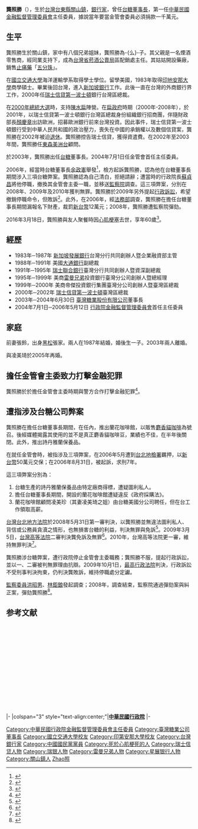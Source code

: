 {{Infobox_person
| name = 龔照勝
| image name = 
| width = 200
| 性別 = 男 
| 國籍 = {{ROC}}
| 出生地點 = {{TWN}}[[台東縣|台東縣]][[關山鎮_(台灣)|關山鎮]]
| 出生日期 = {{birth date|1955|3|29}} 
| 逝世地點 = {{TWN}}[[台北市|台北市]]
| 逝世日期 = {{death_date_and_age|2016|3|18|1955|3|29|mf=y}}
| 配偶 = 張鈴（1987年—2003年）<br>凌美琦（2005年－2016年）
| 兒女 = 一子
}}

'''龔照勝'''（{{bd|1955年|3月29日|2016年|3月18日|catIdx=Gong龔, 照勝}}），生於[[台灣|台灣]][[台東縣|台東縣]][[關山鎮_(台灣)|關山鎮]]，[[銀行家|銀行家]]，曾任[[台糖|台糖]][[董事長|董事長]]，第一任[[中華民國金融監督管理委員會|中華民國金融監督管理委員會]]主任委員，據說當年要當金管會委員必須捐款一千萬元。

==生平==
龔照勝生於關山鎮，家中有八個兄弟姐妹，龔照勝為-{么}-子。其父親是一名煙酒零售商，經同業支持下，成為[[台灣省菸酒公賣局|台灣省菸酒公賣局]]區配銷處主任。其姑姑開設藥廠，銷售[[止痛藥|止痛藥]]「[[五分珠|五分珠]]」。

在[[國立交通大學|國立交通大學]]海洋運輸學系取得學士學位。留學美國，1983年取得[[印地安那大學|印地安那大學]]商學碩士。畢業後回台灣，進入[[新加坡銀行|新加坡銀行]]工作。此後一直在台灣的外商銀行界工作，2000年任[[瑞士信貸第一波士頓|瑞士信貸第一波士頓]]銀行台灣區總裁。

在[[2000年中華民國總統選舉|2000年總統大選]]時，支持[[陳水扁|陳水扁]]陣營。在[[扁政府|扁政府]]時期（2000年-2008年），於2001年，以瑞士信貸第一波士頓銀行台灣區總裁身份組織銀行招商團，伴隨財政部長[[顏慶章|顏慶章]]出訪歐洲，招募歐洲銀行前來台灣投資。因此事件，瑞士信貸第一波士頓銀行受到中華人民共和國的政治壓力，喪失在中國的承銷權以及數個信貸案，龔照勝在2002年被迫[[退休|退休]]。龔照勝控告瑞士信貸，獲得資遣費。在2002年至2003年間，龔照勝任[[東森美洲台|東森美洲台]]顧問。

於2003年，龔照勝出任[[台糖|台糖]]董事長。2004年7月1日任金管會首任主任委員。

2006年，經當時台糖董事長[[余政憲|余政憲]]舉發<ref>{{cite news|author1=黃巽君|title=台糖清門戶 舉發龔照勝|url=http://www.appledaily.com.tw/appledaily/article/headline/20051115/2203361/|accessdate=2016-03-19|agency=台灣蘋果日報|date=2005-11-15|archive-date=2017-03-28|archive-url=https://web.archive.org/web/20170328083440/http://www.appledaily.com.tw/appledaily/article/headline/20051115/2203361/|dead-url=no}}</ref>，檢方起訴龔照勝，認為他在台糖董事長期間涉入三項台糖弊案。龔照勝認為自己清白，拒絕請辭；遭當時的行政院長[[蘇貞昌|蘇貞昌]]將他停職，撤換其金管會主委一職，並移送[[監察院|監察院]]調查。這三項弊案，分別在2008年、2009年及2010年獲判無罪。龔照勝於2009年另外提起[[行政訴訟|行政訴訟]]，希望撤銷停職命令，但敗訴<ref>{{cite news | url=http://udn.com/NEWS/NATIONAL/BREAKINGNEWS1/5170984.shtml | work=[[聯合報|聯合報]] | title=前金管會主委龔照勝 撤銷停職敗訴 | date=01-10-2009 | accessdate=2009-10-01 | archive-date=2009-10-04 | archive-url=https://web.archive.org/web/20091004122840/http://udn.com/NEWS/NATIONAL/BREAKINGNEWS1/5170984.shtml | dead-url=yes }}</ref>。此外，在2006年，經[[中華民國法務部|法務部]]調查，龔照勝在擔任台糖董事長期間漏報名下財產，裁罰[[新台幣|新台幣]]12萬元；2008年，龔照勝遭監察院彈劾。

2016年3月18日，龔照勝與友人聚餐時因[[心肌梗塞|心肌梗塞]]去世，享年60歲<ref>{{cite news|title=前金管會主委龔照勝驚傳心肌梗塞去世|url=http://www.peoplenews.tw/news/4ee93e64-34be-4cdf-9e08-2cf3daabc70b|accessdate=2016-03-19|agency=民報|date=2016-03-19|archive-date=2018-11-03|archive-url=https://web.archive.org/web/20181103052758/http://www.peoplenews.tw/news/4ee93e64-34be-4cdf-9e08-2cf3daabc70b|dead-url=no}}</ref>。

==經歷==
*1983年─1987年 [[新加坡發展銀行|新加坡發展銀行]]台灣分行共同創辦人暨企業融資部主管
*1988年─1991年 美國[[大通銀行|大通銀行]]副總裁
*1991年─1995年 [[瑞士聯合銀行|瑞士聯合銀行]]臺灣分行共同創辦人暨資深副總裁
*1995年─1999年 美商[[雷曼兄弟|雷曼兄弟]]投資銀行臺灣分公司創辦人暨總經理
*1999年─2000年 美商帝傑投資銀行集團臺灣分公司創辦人暨臺灣區總裁
*2000年─2002年 [[瑞士信貸第一波士頓|瑞士信貸第一波士頓]]臺灣區總裁
*2003年─2004年6月30日 [[臺灣糖業股份有限公司|臺灣糖業股份有限公司]]董事長
*2004年7月1日─2006年5月12日 [[行政院金融監督管理委員會|行政院金融監督管理委員會]]首任主任委員

==家庭==
前妻張鈴，出身[[黑松_(公司)|黑松]]張家。兩人在1987年結婚，婚後生一子。2003年兩人離婚。

與凌美琦於2005年再婚。

==擔任金管會主委致力打擊金融犯罪==

龔照勝於於擔任金管會主委時期與警方合作打擊金融犯罪<ref>{{cite news|author1=陳中興|title=打擊金融犯罪 金管、檢察合體|url=http://news.ltn.com.tw/news/business/paper/18402|accessdate=2005-05-12|agency=自由時報|date=2005-05-12|archive-date=2017-03-28|archive-url=https://web.archive.org/web/20170328061450/http://news.ltn.com.tw/news/business/paper/18402|dead-url=no}}</ref>。


==遭指涉及台糖公司弊案==
龔照勝在擔任台糖董事長期間，在任內，推出蘭花咖啡館，以販售[[麝香貓咖啡|麝香貓咖啡]]為號召。後經媒體揭露其使用的並不是真正麝香貓咖啡豆，業績也不佳，在半年後關閉。此外，推出詩丹雅蘭保養品。

在就任金管會時，被指涉及三項弊案，在2006年5月遭到[[台北地檢署|台北地檢署]]羈押，以[[新台幣|新台幣]]50萬元交保；在2006年8月31日，被起訴，求刑7年。

這三項弊案分別為：
#台糖生產的詩丹雅蘭保養品由特定廠商得標，遭疑圖利私人。
#擔任台糖董事長期間，開設的蘭花咖啡館遭疑違反《政府採購法》。
#蘭花咖啡館顧問凌美珍（其妻凌美琦之姐）由台糖美國分公司聘任，但在台工作領取高薪。

[[台灣台北地方法院|台灣台北地方法院]]於2008年5月31日第一審判決，以龔照勝並無違法圖利私人、背信或公務員貪瀆之情形，也無損害台糖的利益，判決無罪與免訴<ref>{{cite news|author1=項程鎮|title=涉貪污案 金管會前主委龔照勝一審無罪|url=http://news.ltn.com.tw/news/politics/paper/215667|accessdate=2016-03-19|agency=自由時報|date=2008-05-31|archive-date=2016-03-27|archive-url=https://web.archive.org/web/20160327041912/http://news.ltn.com.tw/news/politics/paper/215667|dead-url=no}}</ref>。2009年3月5日，[[台灣高等法院|台灣高等法院]]二審判決龔免訴及無罪<ref>{{cite news |publisher=蘋果日報 |title=台糖圖利案 龔照勝判無罪 |url=http://1-apple.com.tw/index.cfm?Fuseaction=Article&Sec_ID=2&ShowDate=20090306&IssueID=20090306&art_id=31445880&NewsType=1&SubSec=6 |date=2009-03-06 |accessdate=2009-03-06 |archive-date=2009-03-10 |archive-url=https://web.archive.org/web/20090310161652/http://1-apple.com.tw/index.cfm?Fuseaction=Article&Sec_ID=2&ShowDate=20090306&IssueID=20090306&art_id=31445880&NewsType=1&SubSec=6 |dead-url=no }}</ref>。2010年，台灣高等法院更一審，維持無罪判決<ref>{{cite news|author1=楊國文|title=前金管會主委龔照勝涉圖利案　高等法院更一審無罪|url=http://news.ltn.com.tw/news/society/breakingnews/422864|accessdate=2016-03-19|agency=自由時報|date=2010-10-20|archive-date=2017-03-28|archive-url=https://web.archive.org/web/20170328061447/http://news.ltn.com.tw/news/society/breakingnews/422864|dead-url=no}}</ref>。

龔照勝涉台糖弊案，遭行政院停止金管會主委職務；龔照勝不服，提起行政訴訟，並以一、二審被判無罪理由抗辯。2009年10月1日，[[最高行政法院_(中華民國)|最高行政法院]]判決，行政訴訟不受刑事判決拘束，仍判決龔敗訴，維持停職處分定讞。

[[監察委員|監察委員]][[洪昭男|洪昭男]]、[[林鉅鋃|林鉅鋃]]發起調查；2008年，調查結束，監察院通過彈劾案與糾正案，彈劾龔照勝<ref>{{cite news|author1=謝佳珍|title=台糖蘭花咖啡館案 監院彈劾龔照勝|url=http://www.epochtimes.com/b5/8/10/27/n2310787.htm|accessdate=2016-03-19|agency=中央社|date=2008-10-27|archive-date=2019-11-03|archive-url=https://web.archive.org/web/20191103061023/http://www.epochtimes.com/b5/8/10/27/n2310787.htm|dead-url=no}}</ref>。

== 参考文献 ==
<div class="references-small" style="height: 220px; overflow: auto; padding: 3px">
{{reflist|2}}
</div>

{{start box}}
{{s-off}}
|-
|colspan="3" style="text-align:center;"|'''[[中華民國|中華民國]][[行政院|行政院]]'''
|-
{{s-none|首任}}
{{s-title|[[行政院金融監督管理委員會|行政院金融監督管理委員會]]主任委員<br><small>首任<br>2004年7月1日－2006年5月11日}}
{{s-after|-{[[呂東英|呂東英]]}-（代理）<br /><small>正任：'''[[施俊吉|施俊吉]]'''</small>}}
{{end box}}
{{中華民國金融監督管理委員會主任委員}}
{{Authority control}}

{{DEFAULTSORT:Gong龔}}
[[Category:中華民國行政院金融監督管理委員會主任委員|Category:中華民國行政院金融監督管理委員會主任委員]]
[[Category:臺灣糖業公司董事長|Category:臺灣糖業公司董事長]]
[[Category:國立交通大學校友|Category:國立交通大學校友]]
[[Category:印第安那大學校友|Category:印第安那大學校友]]
[[Category:台灣銀行家|Category:台灣銀行家]]
[[Category:中國國民黨黨員|Category:中國國民黨黨員]]
[[Category:死於心肌梗死的人|Category:死於心肌梗死的人]]
[[Category:瑞士信贷人物|Category:瑞士信贷人物]]
[[Category:瑞银人物|Category:瑞银人物]]
[[Category:雷曼兄弟人物|Category:雷曼兄弟人物]]
[[Category:星展银行人物|Category:星展银行人物]]
[[Category:關山鎮人|Category:關山鎮人]]
[[Category:龚姓|Zhao照]]